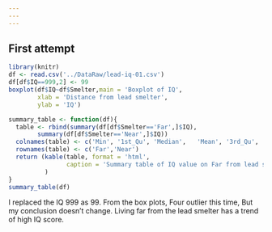 ```yaml
---
---
---
```


## First attempt

```r
library(knitr)
df <- read.csv('../DataRaw/lead-iq-01.csv')
df[df$IQ==999,2] <- 99 
boxplot(df$IQ~df$Smelter,main = 'Boxplot of IQ',
        xlab = 'Distance from lead smelter',
        ylab = 'IQ')
```

```r
summary_table <- function(df){
  table <- rbind(summary(df[df$Smelter=='Far',]$IQ),
        summary(df[df$Smelter=='Near',]$IQ))
  colnames(table) <- c('Min', '1st_Qu', 'Median',	'Mean',	'3rd_Qu',	'Max') 
  rownames(table) <- c('Far','Near')
  return (kable(table, format = 'html',
                caption = 'Summary table of IQ value on Far from lead smelter and Near lead smelter')
          )
}
summary_table(df)
```

I replaced the IQ 999 as 99. From the box plots, Four outlier this time, But my conclusion doesn't change. Living far from the lead smelter has a trend of high IQ score.
